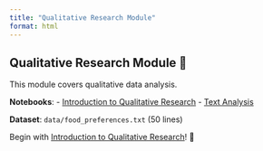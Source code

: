 ```yaml
---
title: "Qualitative Research Module"
format: html
---
```


## Qualitative Research Module 📝

This module covers qualitative data analysis.

**Notebooks**:
- [Introduction to Qualitative Research](intro_qualitative_research.html)
- [Text Analysis](text_analysis.html)

**Dataset**: `data/food_preferences.txt` (50 lines)

Begin with [Introduction to Qualitative Research](intro_qualitative_research.html)! 🦛